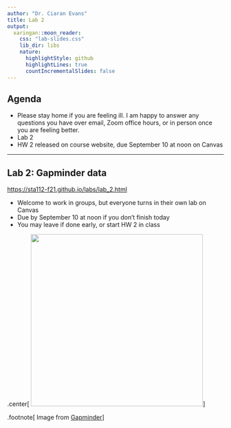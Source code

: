 ```yaml
---
author: "Dr. Ciaran Evans"
title: Lab 2 
output:
  xaringan::moon_reader:
    css: "lab-slides.css"
    lib_dir: libs
    nature:
      highlightStyle: github
      highlightLines: true
      countIncrementalSlides: false
---
```


## Agenda

* Please stay home if you are feeling ill. I am happy to answer any questions you have over email, Zoom office hours, or in person once you are feeling better.
* Lab 2
* HW 2 released on course website, due September 10 at noon on Canvas

---

## Lab 2: Gapminder data

[https://sta112-f21.github.io/labs/lab_2.html](https://sta112-f21.github.io/labs/lab_2.html)

* Welcome to work in groups, but everyone turns in their own lab on Canvas
* Due by September 10 at noon if you don't finish today
* You may leave if done early, or start HW 2 in class

.center[
<img src="gapminder_website_plot.png" width="400">
]

.footnote[
Image from [Gapminder](https://www.gapminder.org/fw/world-health-chart/whc2019/)
]